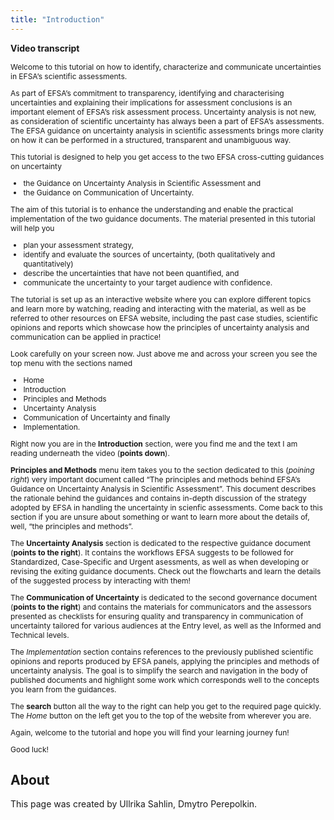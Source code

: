 ```yaml
---
title: "Introduction"
---
```




**Video transcript**

::: {style="font-size:12px"}

Welcome to this tutorial on how to identify, characterize and communicate uncertainties in EFSA’s scientific assessments.

As part of EFSA’s commitment to transparency, identifying and characterising uncertainties and explaining their implications for assessment conclusions is an important element of EFSA’s risk assessment process. Uncertainty analysis is not new, as consideration of scientific uncertainty has always been a part of EFSA’s assessments. The EFSA guidance on uncertainty analysis in scientific assessments brings more clarity on how it can be performed in a structured, transparent and unambiguous way. 

This tutorial is designed to help you get access to the two EFSA cross-cutting guidances on uncertainty 

 - the Guidance on Uncertainty Analysis in Scientific Assessment and 
 - the Guidance on Communication of Uncertainty.

The aim of this tutorial is to enhance the understanding and enable the practical implementation of the two guidance documents. The material presented in this tutorial will help you 

 - plan your assessment strategy, 
 - identify and evaluate the sources of uncertainty, (both qualitatively and quantitatively)
 - describe the uncertainties that have not been quantified, and
 - communicate the uncertainty to your target audience with confidence.

The tutorial is set up as an interactive website where you can explore different topics and learn more by watching, reading and interacting with the material, as well as be referred to other resources on EFSA website, including the past case studies, scientific opinions and reports which showcase how the principles of uncertainty analysis and communication can be applied in practice!

Look carefully on your screen now. Just above me and across your screen you see the top menu with the sections named

- Home
- Introduction
- Principles and Methods
- Uncertainty Analysis
- Communication of Uncertainty and finally
- Implementation. 

Right now you are in the **Introduction** section, were you find me and the text I am reading underneath the video (**points down**). 

**Principles and Methods** menu item takes you to the section dedicated to this (*poining right*) very important document called "The principles and methods behind EFSA’s Guidance on Uncertainty Analysis in Scientific Assessment". This document describes the rationale behind the guidances and contains in-depth discussion of the strategy adopted by EFSA in handling the uncertainty in scienfic assessments. Come back to this section if you are unsure about something or want to learn more about the details of, well, "the principles and methods".

The **Uncertainty Analysis** section is dedicated to the respective guidance document (**points to the right**). It contains the workflows EFSA suggests to be followed for Standardized, Case-Specific and Urgent asessments, as well as when developing or revising the exiting guidance documents.
Check out the flowcharts and learn the details of the suggested process by interacting with them!

The **Communication of Uncertainty** is dedicated to the second governance document (**points to the right**) and contains the materials for communicators and the assessors presented as checklists for ensuring quality and transparency in communication of uncertainty tailored for various audiences at the Entry level, as well as the Informed and Technical levels. 

The *Implementation* section contains references to the previously published scientific opinions and reports produced by EFSA panels, applying the principles and methods of uncertainty analysis. The goal is to simplify the search and navigation in the body of published documents and highlight some work which corresponds well to the concepts you learn from the guidances. 

The **search** button all the way to the right can help you get to the required page quickly. The *Home* button on the left get you to the top of the website from wherever you are.
 
Again, welcome to the tutorial and hope you will find your learning journey fun!

Good luck!
:::

## About

This page was created by Ullrika Sahlin, Dmytro Perepolkin.
